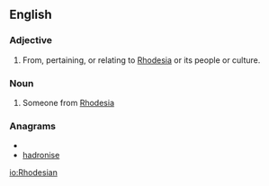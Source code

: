 ==English==

===Adjective===
{{en-adj|-}}

# From, pertaining, or relating to [[Rhodesia]] or its people or culture. 

===Noun===
{{en-noun}}

# Someone from [[Rhodesia]]

===Anagrams===
* {{alphagram|adehinors}}
* [[hadronise#English|hadronise]]


[[io:Rhodesian]]